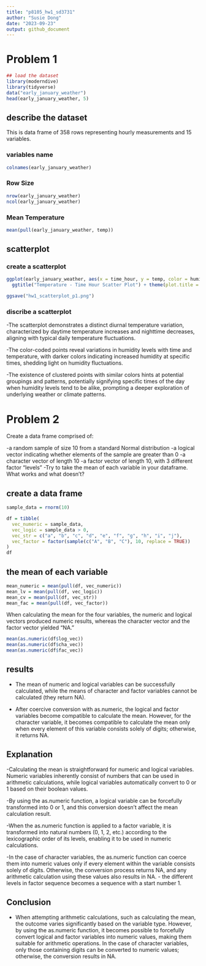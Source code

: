 ---
title: "p8105_hw1_sd3731"
author: "Susie Dong"
date: "2023-09-23"
output: github_document
---
# Problem 1

```{r, message=FALSE}
## load the dataset
library(moderndive)
library(tidyverse)
data("early_january_weather")
head(early_january_weather, 5)
```

## describe the dataset

This is data frame of 358 rows representing hourly measurements and 15 variables.

### variables name

```{r}
colnames(early_january_weather)
```

### Row Size

```{r}
nrow(early_january_weather)
ncol(early_january_weather)
```

### Mean Temperature

```{r}
mean(pull(early_january_weather, temp))
```

## scatterplot

### create a scatterplot

```{r}
ggplot(early_january_weather, aes(x = time_hour, y = temp, color = humid)) + geom_point() + 
  ggtitle("Temperature - Time Hour Scatter Plot") + theme(plot.title = element_text(hjust = 0.5))

ggsave("hw1_scatterplot_p1.png")
```

### discribe a scatterplot

-The scatterplot demonstrates a distinct diurnal temperature variation, characterized by daytime temperature increases and nighttime decreases, aligning with typical daily temperature fluctuations.

-The color-coded points reveal variations in humidity levels with time and temperature, with darker colors indicating increased humidity at specific times, shedding light on humidity fluctuations.

-The existence of clustered points with similar colors hints at potential groupings and patterns, potentially signifying specific times of the day when humidity levels tend to be alike, prompting a deeper exploration of underlying weather or climate patterns.


# Problem 2

Create a data frame comprised of:

-a random sample of size 10 from a standard Normal distribution
-a logical vector indicating whether elements of the sample are greater than 0
-a character vector of length 10
-a factor vector of length 10, with 3 different factor “levels”
-Try to take the mean of each variable in your dataframe. What works and what doesn’t?

## create a data frame

```{r}
sample_data = rnorm(10)

df = tibble(
  vec_numeric = sample_data,
  vec_logic = sample_data > 0,
  vec_str = c("a", "b", "c", "d", "e", "f", "g", "h", "i", "j"),
  vec_factor = factor(sample(c("A", "B", "C"), 10, replace = TRUE))
)
df
```

## the mean of each variable

```{r}
mean_numeric = mean(pull(df, vec_numeric))
mean_lv = mean(pull(df, vec_logic))
mean_cv = mean(pull(df, vec_str))
mean_fac = mean(pull(df, vec_factor))
```
When calculating the mean for the four variables, the numeric and logical vectors produced numeric results, whereas the character vector and the factor vector yielded "NA."

```{r}
mean(as.numeric(df$log_vec))
mean(as.numeric(df$cha_vec))
mean(as.numeric(df$fac_vec))
```

## results

- The mean of numeric and logical variables can be successfully calculated, while the means of character and factor variables cannot be calculated (they return NA).

- After coercive conversion with as.numeric, the logical and factor variables become compatible to calculate the mean. However, for the character variable, it becomes compatible to calculate the mean only when every element of this variable consists solely of digits; otherwise, it returns NA.

## Explanation

-Calculating the mean is straightforward for numeric and logical variables. Numeric variables inherently consist of numbers that can be used in arithmetic calculations, while logical variables automatically convert to 0 or 1 based on their boolean values.

-By using the as.numeric function, a logical variable can be forcefully transformed into 0 or 1, and this conversion doesn't affect the mean calculation result.

-When the as.numeric function is applied to a factor variable, it is transformed into natural numbers (0, 1, 2, etc.) according to the lexicographic order of its levels, enabling it to be used in numeric calculations.

-In the case of character variables, the as.numeric function can coerce them into numeric values only if every element within the variable consists solely of digits. Otherwise, the conversion process returns NA, and any arithmetic calculation using these values also results in NA.
- the different levels in factor sequence becomes a sequence with a
start number 1.

## Conclusion

- When attempting arithmetic calculations, such as calculating the mean, the outcome varies significantly based on the variable type. However, by using the as.numeric function, it becomes possible to forcefully convert logical and factor variables into numeric values, making them suitable for arithmetic operations. In the case of character variables, only those containing digits can be converted to numeric values; otherwise, the conversion results in NA.
